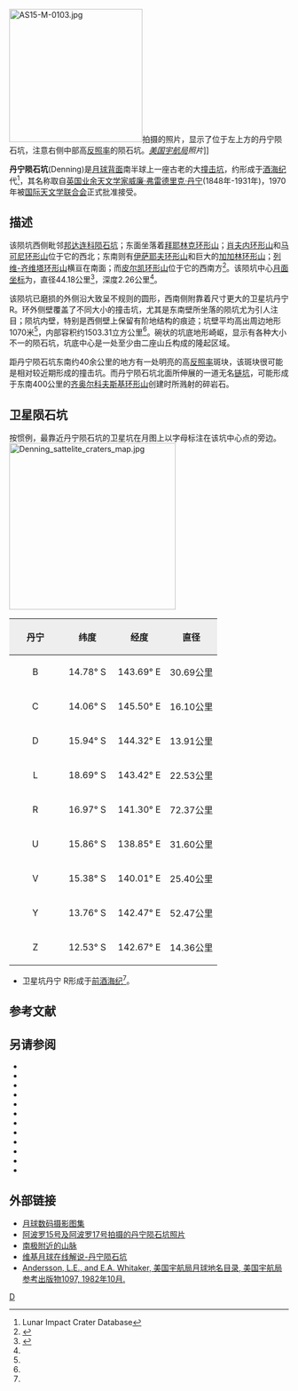 {{lunar crater data |
 image=Denning crater 1115 med.jpg|
 caption=[[月球轨道器1号|月球轨道器1号]]拍摄的图像|
 latitude=16.26|
 N_or_S=S|
 longitude=142.76|
 E_or_W=E|
 diameter=44.18公里|
 depth=2.26公里|
 colong=218|
 eponym=[[威廉·弗雷德里克·丹宁|威廉·弗·丹宁]]}}
[[Image:AS15-M-0103.jpg|240px]]拍摄的照片，显示了位于左上方的丹宁陨石坑，注意右侧中部高[[反照率|反照率]]的陨石坑。''[[美国宇航局|美国宇航局]]照片'']]

'''丹宁陨石坑'''(Denning)是[[月球背面|月球背面]]南半球上一座古老的大[[撞击坑|撞击坑]]，约形成于[[酒海纪|酒海纪]]代<ref name=LICD>Lunar Impact Crater Database</ref>，其名称取自[[英国|英国]][[业余天文学|业余天文学家]][[威廉·弗雷德里克·丹宁|威廉·弗雷德里克·丹宁]](1848年-1931年)，1970年被[[国际天文学联合会|国际天文学联合会]]正式批准接受。

==描述==
该陨坑西侧毗邻[[邦达连科陨石坑|邦达连科陨石坑]]；东面坐落着[[拜耶林克环形山|拜耶林克环形山]]；[[肖夫内环形山|肖夫内环形山]]和[[马可尼环形山|马可尼环形山]]位于它的西北；东南则有[[伊萨耶夫环形山|伊萨耶夫环形山]]和巨大的[[加加林环形山|加加林环形山]]；[[列维-齐维塔环形山|列维-齐维塔环形山]]横亘在南面；而[[皮尔凯环形山|皮尔凯环形山]]位于它的西南方<ref>{{Cite web |url=http://planetarynames.wr.usgs.gov/images/Lunar/lac_102_lo.pdf |title=Crater Denning on LAC-102 map |accessdate=2016-07-10 |archive-date=2012-02-09 |archive-url=https://www.webcitation.org/65KSFCem3?url=http://planetarynames.wr.usgs.gov/images/Lunar/lac_102_lo.pdf |dead-url=no }}</ref>。该陨坑中心[[月面坐标|月面坐标]]为{{Coord|16.26|S|142.76|E|globe:Moon|nogoogle=1|noosm=1}}，直径44.18公里<ref name=IAU>{{Cite web |url=http://planetarynames.wr.usgs.gov/Feature/1489 |title=Directory of the International Astronomical Union |accessdate=2016-07-10 |archive-date=2020-11-23 |archive-url=https://web.archive.org/web/20201123213755/https://planetarynames.wr.usgs.gov/Feature/1489 |dead-url=no }}</ref>，深度2.26公里<ref name=LICD/>。

该陨坑已磨损的外侧沿大致呈不规则的圆形，西南侧附靠着尺寸更大的卫星坑丹宁 R。环外侧壁覆盖了不同大小的撞击坑，尤其是东南壁所坐落的陨坑尤为引人注目；陨坑内壁，特别是西侧壁上保留有阶地结构的痕迹；坑壁平均高出周边地形1070米<ref name=LICD/>，内部容积约1503.31立方公里<ref name=LICD/>。碗状的坑底地形崎岖，显示有各种大小不一的陨石坑，坑底中心是一处至少由二座山丘构成的隆起区域。

距丹宁陨石坑东南约40余公里的地方有一处明亮的高[[反照率|反照率]]斑块，该斑块很可能是相对较近期形成的撞击坑。而丹宁陨石坑北面所伸展的一道无名[[链坑|链坑]]，可能形成于东南400公里的[[齐奥尔科夫斯基环形山|齐奥尔科夫斯基环形山]]创建时所溅射的碎岩石。

==卫星陨石坑==
按惯例，最靠近丹宁陨石坑的卫星坑在月图上以字母标注在该坑中心点的旁边。
[[Image:Denning_sattelite_craters_map.jpg|300px]]

{| class=wikitable
!width=25% style=background:#eeeeee; |丹宁 
!width=25% style=background:#eeeeee; |纬度
!width=25% style=background:#eeeeee; |经度
!width=25% style=background:#eeeeee; |直径
|-
|align=center|B
|align=center|14.78° S
|align=center|143.69° E
|align=center|30.69公里
|-
|align=center|C
|align=center|14.06° S
|align=center|145.50° E
|align=center|16.10公里
|-
|align=center|D
|align=center|15.94° S
|align=center|144.32° E
|align=center|13.91公里
|-
|align=center|L
|align=center|18.69° S
|align=center|143.42° E
|align=center|22.53公里
|-
|align=center|R
|align=center|16.97° S
|align=center|141.30° E
|align=center|72.37公里
|-
|align=center|U
|align=center|15.86° S
|align=center|138.85° E
|align=center|31.60公里
|-
|align=center|V
|align=center|15.38° S
|align=center|140.01° E
|align=center|25.40公里
|-
|align=center|Y
|align=center|13.76° S
|align=center|142.47° E
|align=center|52.47公里
|-
|align=center|Z
|align=center|12.53° S
|align=center|142.67° E
|align=center|14.36公里
|}{{clear}}
* 卫星坑丹宁 R形成于[[前酒海纪|前酒海纪]]<ref name=LICD/>。
== 参考文献 ==
{{Reflist}}
==另请参阅==
{{refbegin}}
* {{cite book
  | last1 = Andersson
  | first1 = L. E.
  | last2 = Whitaker
  | first2 = E. A.
  | authorlink2 = Ewen Whitaker
  | date = 1982
  | title = [[NASA|NASA]] Catalogue of Lunar Nomenclature
  | publisher = NASA RP-1097
  | ref = harv
  }}
* {{cite web
  | last = Blue
  | first = Jennifer
  | date = July 25, 2007
  | title = Gazetteer of Planetary Nomenclature
  | publisher = [[United_States_Geological_Survey|USGS]]
  | url = http://planetarynames.wr.usgs.gov/
  | accessdate = 2007-08-05
  | ref = harv
  | archive-date = 2019-12-13
  | archive-url = https://web.archive.org/web/20191213141228/https://planetarynames.wr.usgs.gov/
  | dead-url = no
  }}
* {{cite book
  | last1 = Bussey
  | first1 = B.
  | authorlink1 = Ben Bussey
  | last2 = Spudis
  | first2 = P.
  | authorlink2 = Paul Spudis
  | date = 2004
  | title = The Clementine Atlas of the Moon
  | publisher = Cambridge University Press
  | location = New York
  | isbn = 978-0-521-81528-4
  | ref = harv
  }}
* {{cite book
  | last1 = Cocks
  | first1 = Elijah E.
  | last2 = Cocks
  | first2 = Josiah C.
  | date = 1995
  | title = Who's Who on the Moon: A Biographical Dictionary of Lunar Nomenclature
  | url = https://archive.org/details/isbn_9780936389271
  | publisher = Tudor Publishers
  | isbn = 978-0-936389-27-1
  | ref = harv
  }}
* {{cite web
  | last = McDowell
  | first = Jonathan
  | date = July 15, 2007
  | url = http://host.planet4589.org/astro/lunar/
  | title = Lunar Nomenclature
  | publisher = Jonathan's Space Report
  | accessdate = 2007-10-24
  | ref = harv
  | archive-date = 2019-06-21
  | archive-url = https://web.archive.org/web/20190621012337/http://host.planet4589.org/astro/lunar/
  | dead-url = no
  }}
* {{cite journal| last1 = Menzel| first1 = D. H.| last2 = Minnaert| first2 = M.| last3 = Levin| first3 = B.| last4 = Dollfus| first4 = A.| last5 = Bell| first5 = B.| title = Report on Lunar Nomenclature by the Working Group of Commission 17 of the IAU| doi = 10.1007/BF00171763| journal = Space Science Reviews| volume = 12| issue = 2| pages = 136–186| date = 1971| bibcode = 1971SSRv...12..136M| ref = harv}}
* {{cite book
  | first = Patrick
  | last = Moore
  | authorlink = Patrick Moore
  | date = 2001
  | title = On the Moon
  | url = https://archive.org/details/patrickmooreonmo00patr
  | publisher = Sterling Publishing Co.
  | isbn = 978-0-304-35469-6
  | ref = harv
  }}
* {{cite book
  | first = Fred W.
  | last = Price
  | date = 1988
  | title = The Moon Observer's Handbook
  | publisher = Cambridge University Press
  | isbn = 978-0-521-33500-3
  | ref = harv
  }}
* {{cite book
  | last = Rükl
  | first = Antonín
  | authorlink = Antonín Rükl
  | date = 1990
  | title = Atlas of the Moon
  | publisher = Kalmbach Books
  | isbn = 978-0-913135-17-4
  | ref = harv
  }}
* {{cite book
  | last = Webb
  | first = Rev. T. W.
  | authorlink = Thomas William Webb
  | date = 1962
  | title = Celestial Objects for Common Telescopes
  | url = https://archive.org/details/celestialobjects00webb
  | edition = 6th revised
  | publisher = Dover
  | isbn = 978-0-486-20917-3
  | ref = harv
  }}
* {{cite book
  | first = Ewen A.
  | last = Whitaker
  | authorlink = Ewen Whitaker
  | date = 1999
  | title = Mapping and Naming the Moon
  | publisher = Cambridge University Press
  | isbn = 978-0-521-62248-6
  | ref = harv
  }}
* {{cite book
  | first = Peter T.
  | last = Wlasuk
  | date = 2000
  | title = Observing the Moon
  | publisher = Springer
  | isbn = 978-1-85233-193-1
  | ref = harv
 }}
{{refend}}

==外部链接==
* [http://www.lpi.usra.edu/resources/lunar_orbiter/bin/srch_nam.shtml?Denning%7C0 月球数码摄影图集]{{Wayback|url=http://www.lpi.usra.edu/resources/lunar_orbiter/bin/srch_nam.shtml?Denning%7C0 |date=20201127013906 }}
* [http://www.lpi.usra.edu/resources/apollo/search/feature/?feature=Denning 阿波罗15号及阿波罗17号拍摄的丹宁陨石坑照片]{{Wayback|url=http://www.lpi.usra.edu/resources/apollo/search/feature/?feature=Denning |date=20201127012558 }}
* [https://web.archive.org/web/20150324122025/http://www.lpod.org/?m=20061021 南极附近的山脉]
* [http://the-moon.wikispaces.com/Denning 维基月球在线解说-丹宁陨石坑]{{Wayback|url=http://the-moon.wikispaces.com/Denning |date=20180531115342 }}
* [http://planet4589.org/astro/lunar/RP-1097.pdf Andersson, L.E., and E.A. Whitaker, 美国宇航局月球地名目录, 美国宇航局参考出版物1097, 1982年10月.]{{Wayback|url=http://planet4589.org/astro/lunar/RP-1097.pdf |date=20141006125838 }}
{{commons category|Denning (crater)}}

[[Category:月球环形山|D]]
{{月球環形山 (C-F)}}